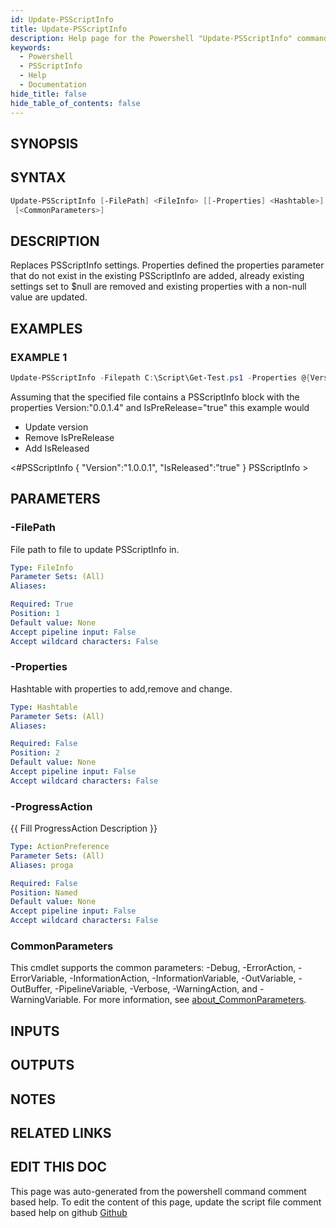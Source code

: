 ```yaml
---
id: Update-PSScriptInfo
title: Update-PSScriptInfo
description: Help page for the Powershell "Update-PSScriptInfo" command
keywords:
  - Powershell
  - PSScriptInfo
  - Help
  - Documentation
hide_title: false
hide_table_of_contents: false
---
```


## SYNOPSIS

## SYNTAX

```powershell
Update-PSScriptInfo [-FilePath] <FileInfo> [[-Properties] <Hashtable>] [-ProgressAction <ActionPreference>]
 [<CommonParameters>]
```

## DESCRIPTION

Replaces PSScriptInfo settings.
Properties defined the properties
parameter that do not exist in the existing PSScriptInfo are added,
already existing settings set to $null are removed and existing
properties with a non-null value are updated.

## EXAMPLES

### EXAMPLE 1

```powershell
Update-PSScriptInfo -Filepath C:\Script\Get-Test.ps1 -Properties @{Version="1.0.0.1";IsPreRelease=$null;IsReleased=$true}
```

Assuming that the specified file contains a PSScriptInfo block with the properties Version:"0.0.1.4" and IsPreRelease="true" this example would
- Update version
- Remove IsPreRelease
- Add IsReleased

&lt;#PSScriptInfo
\{
    "Version":"1.0.0.1",
    "IsReleased":"true"
\}
PSScriptInfo
&gt;

## PARAMETERS

### -FilePath

File path to file to update PSScriptInfo in.

```yaml
Type: FileInfo
Parameter Sets: (All)
Aliases:

Required: True
Position: 1
Default value: None
Accept pipeline input: False
Accept wildcard characters: False
```

### -Properties

Hashtable with properties to add,remove and change.

```yaml
Type: Hashtable
Parameter Sets: (All)
Aliases:

Required: False
Position: 2
Default value: None
Accept pipeline input: False
Accept wildcard characters: False
```

### -ProgressAction

\{\{ Fill ProgressAction Description \}\}

```yaml
Type: ActionPreference
Parameter Sets: (All)
Aliases: proga

Required: False
Position: Named
Default value: None
Accept pipeline input: False
Accept wildcard characters: False
```

### CommonParameters

This cmdlet supports the common parameters: -Debug, -ErrorAction, -ErrorVariable, -InformationAction, -InformationVariable, -OutVariable, -OutBuffer, -PipelineVariable, -Verbose, -WarningAction, and -WarningVariable. For more information, see [about_CommonParameters](http://go.microsoft.com/fwlink/?LinkID=113216).

## INPUTS

## OUTPUTS

## NOTES

## RELATED LINKS

## EDIT THIS DOC 

This page was auto-generated from the powershell command comment based help. To edit the content of this page, update the script file comment based help on github [Github](https://github.com/hanpq/PSScriptInfo)
